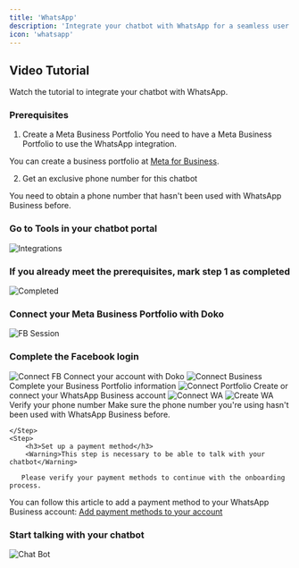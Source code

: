 ```yaml
---
title: 'WhatsApp'
description: 'Integrate your chatbot with WhatsApp for a seamless user experience.'
icon: 'whatsapp'
---
```

## Video Tutorial
<Card title="Watch the tutorial" icon="youtube" href="https://youtu.be/aTM9VQm_RAU?si=qOmfeTQBjHTv9oyd">
  Watch the tutorial to integrate your chatbot with WhatsApp.
</Card>

### Prerequisites

1. Create a Meta Business Portfolio
You need to have a Meta Business Portfolio to use the WhatsApp integration.

You can create a business portfolio at [Meta for Business](https://www.facebook.com/business/help/1710077379203657).

2. Get an exclusive phone number for this chatbot

You need to obtain a phone number that hasn't been used with WhatsApp Business before.

<Steps>
    <Step>
        <h3>Go to Tools in your chatbot portal</h3>
       <Frame>
  <img src="/images/integraciones-2.png" alt="Integrations" />
</Frame>
    </Step>
 <Step>
        <h3>If you already meet the prerequisites, mark step 1 as completed</h3>
       <Frame>
  <img src="/images/completado.png" alt="Completed" />
</Frame>
    </Step>
     <Step>
        <h3>Connect your Meta Business Portfolio with Doko</h3>
       <Frame>
  <img src="/images/sesion-fb.png" alt="FB Session" />
</Frame>
    </Step>
    <Step>
        <h3>Complete the Facebook login</h3>
       <Frame>
  <img src="/images/connect-fb.png" alt="Connect FB" />
 
</Frame>
 Connect your account with Doko
 <Frame>
  <img src="/images/conecta-empresa.png" alt="Connect Business" />
</Frame>
  Complete your Business Portfolio information
 <Frame>
  <img src="/images/conecta-portafolio.png" alt="Connect Portfolio" />
</Frame>
  Create or connect your WhatsApp Business account
 <Frame>
  <img src="/images/conecta-wa.png" alt="Connect WA" />
</Frame>
<Frame>
  <img src="/images/crea-wa.png" alt="Create WA" />
</Frame>
 Verify your phone number
 <Warning>Make sure the phone number you're using hasn't been used with WhatsApp Business before.</Warning>

    </Step>
    <Step>
        <h3>Set up a payment method</h3>
        <Warning>This step is necessary to be able to talk with your chatbot</Warning>

       Please verify your payment methods to continue with the onboarding process.

You can follow this article to add a payment method to your WhatsApp Business account: [Add payment methods to your account](https://www.facebook.com/business/help/488291839463771)
    </Step>
    <Step>
        <h3>Start talking with your chatbot</h3>
       <Frame>
  <img src="/images/habla-bot.png" alt="Chat Bot" />
</Frame>
    </Step>
</Steps>
